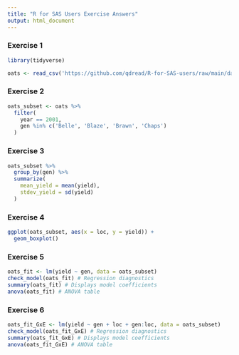 ```yaml
---
title: "R for SAS Users Exercise Answers"
output: html_document
---
```


### Exercise 1

```r
library(tidyverse)

oats <- read_csv('https://github.com/qdread/R-for-SAS-users/raw/main/data/Edwards_oats.csv')
```

### Exercise 2

```r
oats_subset <- oats %>%
  filter(
    year == 2001, 
    gen %in% c('Belle', 'Blaze', 'Brawn', 'Chaps')
  )
```

### Exercise 3

```r
oats_subset %>%
  group_by(gen) %>%
  summarize(
    mean_yield = mean(yield),
    stdev_yield = sd(yield)
  )
```

### Exercise 4

```r
ggplot(oats_subset, aes(x = loc, y = yield)) +
  geom_boxplot()
```

### Exercise 5

```r
oats_fit <- lm(yield ~ gen, data = oats_subset)
check_model(oats_fit) # Regression diagnostics
summary(oats_fit) # Displays model coefficients
anova(oats_fit) # ANOVA table
```

### Exercise 6

```r
oats_fit_GxE <- lm(yield ~ gen + loc + gen:loc, data = oats_subset)
check_model(oats_fit_GxE) # Regression diagnostics
summary(oats_fit_GxE) # Displays model coefficients
anova(oats_fit_GxE) # ANOVA table
```
